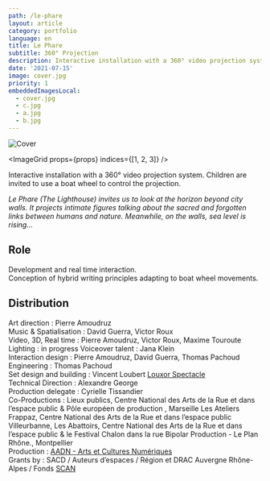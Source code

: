 ```yaml
---
path: /le-phare
layout: article
category: portfolio
language: en
title: Le Phare
subtitle: 360° Projection
description: Interactive installation with a 360° video projection system. Children are invited to use a boat wheel to control the projection.
date: '2021-07-15'
image: cover.jpg
priority: 1
embeddedImagesLocal:
  - cover.jpg
  - c.jpg
  - a.jpg
  - b.jpg
---
```


![Cover](cover.jpg)

<ImageGrid props={props} indices={[1, 2, 3]} />

Interactive installation with a 360° video projection system. Children are invited to use a boat wheel to control the projection.

_Le Phare (The Lighthouse) invites us to look at the horizon beyond city walls. It projects intimate figures talking about the sacred and forgotten links between humans and nature. Meanwhile, on the walls, sea level is rising..._

## Role

Development and real time interaction.  
Conception of hybrid writing principles adapting to boat wheel movements.

## Distribution

Art direction : Pierre Amoudruz  
Music & Spatialisation : David Guerra, Victor Roux  
Video, 3D, Real time : Pierre Amoudruz, Victor Roux, Maxime Touroute  
Lighting : in progress
Voiceover talent : Jana Klein  
Interaction design : Pierre Amoudruz, David Guerra, Thomas Pachoud  
Engineering : Thomas Pachoud  
Set design and building : Vincent Loubert [Louxor Spectacle](https://www.louxorspectacle.com/)  
Technical Direction : Alexandre George  
Production delegate : Cyrielle Tissandier  
Co-Productions : Lieux publics, Centre National des Arts de la Rue et dans l’espace public & Pôle européen de production , Marseille Les Ateliers Frappaz, Centre National des Arts de la Rue et dans l’espace public Villeurbanne, Les Abattoirs, Centre National des Arts de la Rue et dans l’espace public & le Festival Chalon dans la rue Bipolar Production - Le Plan Rhône., Montpellier  
Production : [AADN - Arts et Cultures Numériques](https://aadn.org/)  
Grants by : SACD / Auteurs d’espaces / Région et DRAC Auvergne Rhône-Alpes / Fonds [SCAN](https://www.auvergnerhonealpes.fr/aide/2/89-fonds-de-soutien-a-la-creation-artistique-numerique-fonds-scan-culture-patrimoine.htm)
